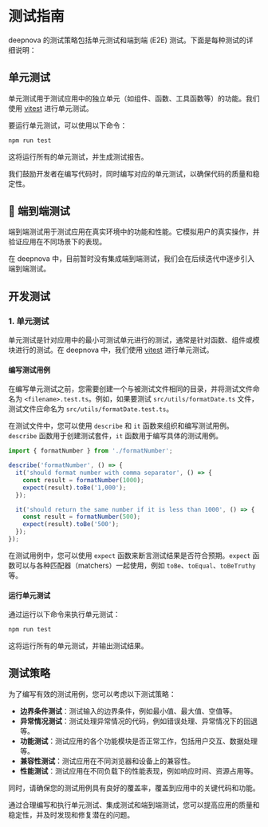 # 测试指南

deepnova 的测试策略包括单元测试和端到端 (E2E) 测试。下面是每种测试的详细说明：

## 单元测试

单元测试用于测试应用中的独立单元（如组件、函数、工具函数等）的功能。我们使用 [vitest][vitest-url] 进行单元测试。

要运行单元测试，可以使用以下命令：

```bash
npm run test
```

这将运行所有的单元测试，并生成测试报告。

我们鼓励开发者在编写代码时，同时编写对应的单元测试，以确保代码的质量和稳定性。

## 🚧 端到端测试

端到端测试用于测试应用在真实环境中的功能和性能。它模拟用户的真实操作，并验证应用在不同场景下的表现。

在 deepnova 中，目前暂时没有集成端到端测试，我们会在后续迭代中逐步引入端到端测试。

## 开发测试

### 1. 单元测试

单元测试是针对应用中的最小可测试单元进行的测试，通常是针对函数、组件或模块进行的测试。在 deepnova 中，我们使用 [vitest][vitest-url] 进行单元测试。

#### 编写测试用例

在编写单元测试之前，您需要创建一个与被测试文件相同的目录，并将测试文件命名为 `<filename>.test.ts`。例如，如果要测试 `src/utils/formatDate.ts` 文件，测试文件应命名为 `src/utils/formatDate.test.ts`。

在测试文件中，您可以使用 `describe` 和 `it` 函数来组织和编写测试用例。`describe` 函数用于创建测试套件，`it` 函数用于编写具体的测试用例。

```ts
import { formatNumber } from './formatNumber';

describe('formatNumber', () => {
  it('should format number with comma separator', () => {
    const result = formatNumber(1000);
    expect(result).toBe('1,000');
  });

  it('should return the same number if it is less than 1000', () => {
    const result = formatNumber(500);
    expect(result).toBe('500');
  });
});
```

在测试用例中，您可以使用 `expect` 函数来断言测试结果是否符合预期。`expect` 函数可以与各种匹配器（matchers）一起使用，例如 `toBe`、`toEqual`、`toBeTruthy` 等。

#### 运行单元测试

通过运行以下命令来执行单元测试：

```bash
npm run test
```

这将运行所有的单元测试，并输出测试结果。

## 测试策略

为了编写有效的测试用例，您可以考虑以下测试策略：

- **边界条件测试**：测试输入的边界条件，例如最小值、最大值、空值等。
- **异常情况测试**：测试处理异常情况的代码，例如错误处理、异常情况下的回退等。
- **功能测试**：测试应用的各个功能模块是否正常工作，包括用户交互、数据处理等。
- **兼容性测试**：测试应用在不同浏览器和设备上的兼容性。
- **性能测试**：测试应用在不同负载下的性能表现，例如响应时间、资源占用等。

同时，请确保您的测试用例具有良好的覆盖率，覆盖到应用中的关键代码和功能。

通过合理编写和执行单元测试、集成测试和端到端测试，您可以提高应用的质量和稳定性，并及时发现和修复潜在的问题。

[vitest-url]: https://vitest.dev/
